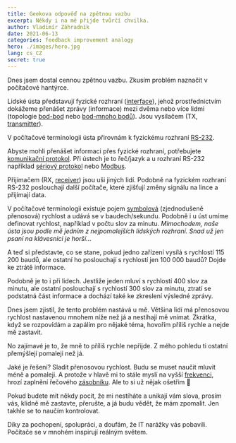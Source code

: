```yaml
---
title: Geekova odpověď na zpětnou vazbu
excerpt: Někdy i na mě přijde tvůrčí chvilka.
author: Vladimír Záhradník
date: 2021-06-13
categories: feedback improvement analogy
hero: ./images/hero.jpg
lang: cs_CZ
secret: true
---
```


Dnes jsem dostal cennou zpětnou vazbu. Zkusím problém naznačit v počítačové hantýrce.

Lidské ústa představují fyzické rozhraní ([interface][interface]), jehož prostřednictvím dokážeme přenášet zprávy (informace) mezi dvěma nebo více lidmi (topologie [bod-bod][point-to-point] nebo [bod-mnoho bodů][point-to-multipoint]). Jsou vysílačem (TX, [transmitter][transmitter]).

V počítačové terminologii ústa přirovnám k fyzickému rozhraní [RS-232][rs232].

Abyste mohli přenášet informaci přes fyzické rozhraní, potřebujete [komunikační protokol][communication-protocol]. Při ústech je to řeč/jazyk a u rozhraní RS-232 například [sériový protokol][serial] nebo [Modbus][Modbus].

Přijímačem (RX, [receiver][receiver]) jsou uši jiných lidí. Podobně na fyzickém rozhraní RS-232 poslouchají další počítače, které zjišťují změny signálu na lince a přijímají data.

V počítačové terminologii existuje pojem [symbolová][symbol-rate] (zjednodušeně přenosová) rychlost a udává se v baudech/sekundu. Podobně i u úst umíme definovat rychlost, například v počtu slov za minutu. *Mimochodem, naše ústa jsou podle mě jedním z nejpomalejších lidských rozhraní. Snad už jen psaní na klávesnici je horší...*

A teď si představte, co se stane, pokud jedno zařízení vysílá s rychlostí 115 200 baudů, ale ostatní ho poslouchají s rychlostí jen 100 000 baudů? Dojde ke ztrátě informace.

Podobně je to i při lidech. Jestliže jeden mluví s rychlostí 400 slov za minutu, ale ostatní poslouchají s rychlostí 300 slov za minutu, ztratí se podstatná část informace a dochází také ke zkreslení výsledné zprávy.

Dnes jsem zjistil, že tento problém nastává u mě. Většina lidí má přenosovou rychlost nastavenou mnohem níže než já a nestíhají mě vnímat. Zkrátka, když se rozpovídám a zapálím pro nějaké téma, hovořím příliš rychle a nejde mě zastavit.

No zajímavé je to, že mně to příliš rychle nepřijde. Z mého pohledu ti ostatní přemýšlejí pomaleji než já.

Jaké je řešení? Sladit přenosovou rychlost. Budu se muset naučit mluvit méně a pomaleji. A protože v hlavě mi to stále myslí na vyšší [frekvenci][frequency], hrozí zaplnění řečového [zásobníku][buffer]. Ale to si už nějak ošetřim 🙂

Pokud budete mít někdy pocit, že mi nestíháte a unikají vám slova, prosím vás, klidně mě zastavte, přerušte, a já budu vědět, že mám zpomalit. Jen takhle se to naučím kontrolovat.

Díky za pochopení, spolupráci, a doufám, že IT narážky vás pobavili. Počítače se v mnohém inspirují reálným světem.

[//]: # (Used references)
[rs232]: https://en.wikipedia.org/wiki/RS-232
[point-to-point]: https://en.wikipedia.org/wiki/Point-to-point_(telecommunications)
[point-to-multipoint]: https://en.wikipedia.org/wiki/Point-to-multipoint_communication
[transmitter]: https://en.wikipedia.org/wiki/Transmitter
[interface]: https://en.wikipedia.org/wiki/Interface_(computing)
[communication-protocol]: https://en.wikipedia.org/wiki/Communication_protocol
[serial]: https://en.wikipedia.org/wiki/Serial_communication
[modbus]: https://en.wikipedia.org/wiki/Modbus
[receiver]: https://en.wikipedia.org/wiki/Receiver_(information_theory)
[symbol-rate]: https://en.wikipedia.org/wiki/Symbol_rate
[frequency]: https://en.wikipedia.org/wiki/Frequency
[buffer]: https://en.wikipedia.org/wiki/Data_buffer